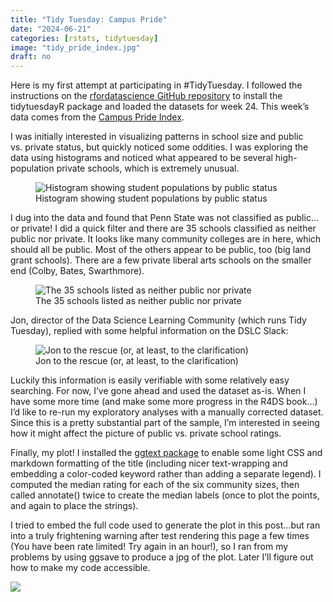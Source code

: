 ```yaml
---
title: "Tidy Tuesday: Campus Pride"
date: "2024-06-21"
categories: [rstats, tidytuesday]
image: "tidy_pride_index.jpg"
draft: no
---
```


Here is my first attempt at participating in #TidyTuesday. I followed the instructions on the [rfordatascience GitHub repository](https://github.com/rfordatascience/tidytuesday/blob/master/data/2024/2024-06-11/readme.md "R4DS GitHub repository") to install the tidytuesdayR package and loaded the datasets for week 24. This week's data comes from the [Campus Pride Index](https://www.campusprideindex.org/).

I was initially interested in visualizing patterns in school size and public vs. private status, but quickly noticed some oddities. I was exploring the data using histograms and noticed what appeared to be several high-population private schools, which is extremely unusual.

![Histogram showing student populations by public status](hist_by_public.png){fig-alt="Histogram showing student populations by public status"}

I dug into the data and found that Penn State was not classified as public...or private! I did a quick filter and there are 35 schools classified as neither public nor private. It looks like many community colleges are in here, which should all be public. Most of the others appear to be public, too (big land grant schools). There are a few private liberal arts schools on the smaller end (Colby, Bates, Swarthmore).

![The 35 schools listed as neither public nor private](to_correct.png){fig-alt="The 35 schools listed as neither public nor private"}

Jon, director of the Data Science Learning Community (which runs Tidy Tuesday), replied with some helpful information on the DSLC Slack:

![Jon to the rescue (or, at least, to the clarification)](jon_replies.jpg){fig-alt="Jon answers my question about why schools are classified as neither public nor private"}

Luckily this information is easily verifiable with some relatively easy searching. For now, I've gone ahead and used the dataset as-is. When I have some more time (and make some more progress in the R4DS book...) I'd like to re-run my exploratory analyses with a manually corrected dataset. Since this is a pretty substantial part of the sample, I'm interested in seeing how it might affect the picture of public vs. private school ratings.

Finally, my plot! I installed the [ggtext package](https://wilkelab.org/ggtext/articles/introduction.html) to enable some light CSS and markdown formatting of the title (including nicer text-wrapping and embedding a color-coded keyword rather than adding a separate legend). I computed the median rating for each of the six community sizes, then called annotate() twice to create the median labels (once to plot the points, and again to place the strings).

I tried to embed the full code used to generate the plot in this post...but ran into a truly frightening warning after test rendering this page a few times (You have been rate limited! Try again in an hour!), so I ran from my problems by using ggsave to produce a jpg of the plot. Later I'll figure out how to make my code accessible.

![](tidy_pride_index.jpg){fig-alt="Violin plot showing the distribution of LGBTQ-inclusivity ratings by community size"}
